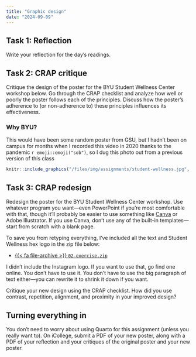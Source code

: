 ```yaml
---
title: "Graphic design"
date: "2024-09-09"
---
```


## Task 1: Reflection

Write your reflection for the day's readings.

## Task 2: CRAP critique

Critique the design of the poster for the BYU Student Wellness Center workshop below. Go through the CRAP checklist and analyze how well or poorly the poster follows each of the principles. Discuss how the poster's adherence to (or non-adherence to) these principles influences its effectiveness.

::: {.callout-note}
### Why BYU?

This would have been some random poster from GSU, but I hadn't been on campus for months when I recorded this video in 2020 thanks to the pandemic `r emoji::emoji("sob")`, so I dug this photo out from a previous version of this class
:::

```r
knitr::include_graphics("/files/img/assignments/student-wellness.jpg", error = FALSE)
```


## Task 3: CRAP redesign

Redesign the poster for the BYU Student Wellness Center workshop. Use whatever program you want—even PowerPoint if you're most comfortable with that, though it'll probably be easier to use something like [Canva](https://www.canva.com/) or Adobe Illustrator. If you use Canva, don't use any of the built-in templates—start from scratch with a blank page.

To save you from retyping everything, I've included all the text and Student Wellness hex logo in the zip file below:

- [{{< fa file-archive >}} `02-exercise.zip`](/projects/02-exercise.zip)

I didn't include the Instagram logo. If you want to use that, go find one online. You don't have to use it. You don't have to use the big paragraph of text either—you can rewrite it to shrink it down if you want.

Critique your new design using the CRAP checklist. How did you use contrast, repetition, alignment, and proximity in your improved design?


## Turning everything in

You don't need to worry about using Quarto for this assignment (unless you really want to). On iCollege, submit a PDF of your new poster, along with a PDF of your reflection and your critiques of the original poster and your new poster.
